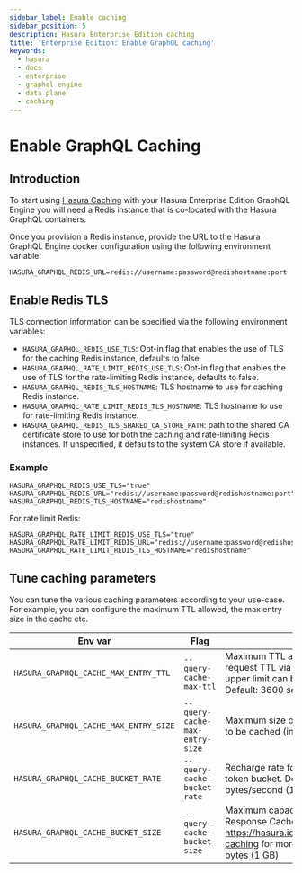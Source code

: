 ```yaml
---
sidebar_label: Enable caching
sidebar_position: 5
description: Hasura Enterprise Edition caching
title: 'Enterprise Edition: Enable GraphQL caching'
keywords:
  - hasura
  - docs
  - enterprise
  - graphql engine
  - data plane
  - caching
---
```



# Enable GraphQL Caching

<ProductBadge standard pro ee self />

## Introduction

To start using [Hasura Caching](/caching/overview.mdx) with your Hasura Enterprise Edition GraphQL Engine you will need
a Redis instance that is co-located with the Hasura GraphQL containers.

Once you provision a Redis instance, provide the URL to the Hasura GraphQL Engine docker configuration using the
following environment variable:

```
HASURA_GRAPHQL_REDIS_URL=redis://username:password@redishostname:port
```

## Enable Redis TLS

TLS connection information can be specified via the following environment variables:

- `HASURA_GRAPHQL_REDIS_USE_TLS`: Opt-in flag that enables the use of TLS for the caching Redis instance, defaults to
  false.
- `HASURA_GRAPHQL_RATE_LIMIT_REDIS_USE_TLS`: Opt-in flag that enables the use of TLS for the rate-limiting Redis
  instance, defaults to false.
- `HASURA_GRAPHQL_REDIS_TLS_HOSTNAME`: TLS hostname to use for caching Redis instance.
- `HASURA_GRAPHQL_RATE_LIMIT_REDIS_TLS_HOSTNAME`: TLS hostname to use for rate-limiting Redis instance.
- `HASURA_GRAPHQL_REDIS_TLS_SHARED_CA_STORE_PATH`: path to the shared CA certificate store to use for both the caching
  and rate-limiting Redis instances. If unspecified, it defaults to the system CA store if available.

### Example

```
HASURA_GRAPHQL_REDIS_USE_TLS="true"
HASURA_GRAPHQL_REDIS_URL="redis://username:password@redishostname:port"
HASURA_GRAPHQL_REDIS_TLS_HOSTNAME="redishostname"
```

For rate limit Redis:

```
HASURA_GRAPHQL_RATE_LIMIT_REDIS_USE_TLS="true"
HASURA_GRAPHQL_RATE_LIMIT_REDIS_URL="redis://username:password@redishostname:port"
HASURA_GRAPHQL_RATE_LIMIT_REDIS_TLS_HOSTNAME="redishostname"
```

## Tune caching parameters

You can tune the various caching parameters according to your use-case. For example, you can configure the maximum
TTL allowed, the max entry size in the cache etc.

| Env var                               | Flag                           | Description                                                                                                                                                  |
|---------------------------------------|--------------------------------|--------------------------------------------------------------------------------------------------------------------------------------------------------------|
| `HASURA_GRAPHQL_CACHE_MAX_ENTRY_TTL`  | `--query-cache-max-ttl`        | Maximum TTL allowed in seconds. Clients can request TTL via the `@cached` directive. But an upper limit can be set using this setting. Default: 3600 seconds |
| `HASURA_GRAPHQL_CACHE_MAX_ENTRY_SIZE` | `--query-cache-max-entry-size` | Maximum size of the response that is allowed to be cached (in MB). default: 1000 MB                                                                          |
| `HASURA_GRAPHQL_CACHE_BUCKET_RATE`    | `--query-cache-bucket-rate`    | Recharge rate for the Query Response Cache token bucket. Default: 10,000,000 bytes/second (10 MB/s)                                                          |
| `HASURA_GRAPHQL_CACHE_BUCKET_SIZE`    | `--query-cache-bucket-size`    | Maximum capacity in bytes for the Query Response Cache token bucket algorithm. See https://hasura.io/docs/latest/queries/response-caching for more info. Default: 1000000000 bytes (1 GB) |
